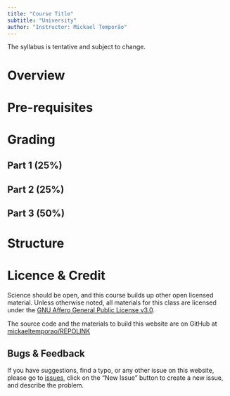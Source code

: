 ```yaml
---
title: "Course Title"
subtitle: "University"
author: "Instructor: Mickael Temporão"
---
```


The syllabus is tentative and subject to change.

# Overview

# Pre-requisites

# Grading

## Part 1 (25%)

## Part 2 (25%)

## Part 3 (50%)

# Structure

# Licence & Credit

Science should be open, and this course builds up other open licensed material. Unless otherwise noted, all materials for this class are licensed under the [GNU Affero General Public License v3.0](https://spdx.org/licenses/AGPL-3.0-or-later.html).

The source code and the materials to build this website are on GitHub at [mickaeltemporao/REPOLINK](https://github.com/mickaeltemporao/REPOLINK)

## Bugs & Feedback

If you have suggestions, find a typo, or any other issue on this website, please go to [issues](https://github.com/mickaeltemporao/REPOLINK/issues), click on the "New Issue" button to create a new issue, and describe the problem.

